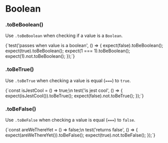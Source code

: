 
# Boolean

### .toBeBoolean()

Use `.toBeBoolean` when checking if a value is a `Boolean`.

<TestFile name="toBeBoolean">
  {`test('passes when value is a boolean', () => {
  expect(false).toBeBoolean();
  expect(true).toBeBoolean();
  expect(1 === 1).toBeBoolean();
  expect(1).not.toBeBoolean();
});`}
</TestFile>

### .toBeTrue()

Use `.toBeTrue` when checking a value is equal (`===`) to `true`.

<TestFile name="toBeTrue">
  {`const isJestCool = () => true;\n
test('is jest cool', () => {
  expect(isJestCool()).toBeTrue();
  expect(false).not.toBeTrue();
});`}

</TestFile>

### .toBeFalse()

Use `.toBeFalse` when checking a value is equal (`===`) to `false`.

<TestFile name="toBeFalse">
  {`const areWeThereYet = () => false;\n
test('returns false', () => {
  expect(areWeThereYet()).toBeFalse();
  expect(true).not.toBeFalse();
});`}
</TestFile>
